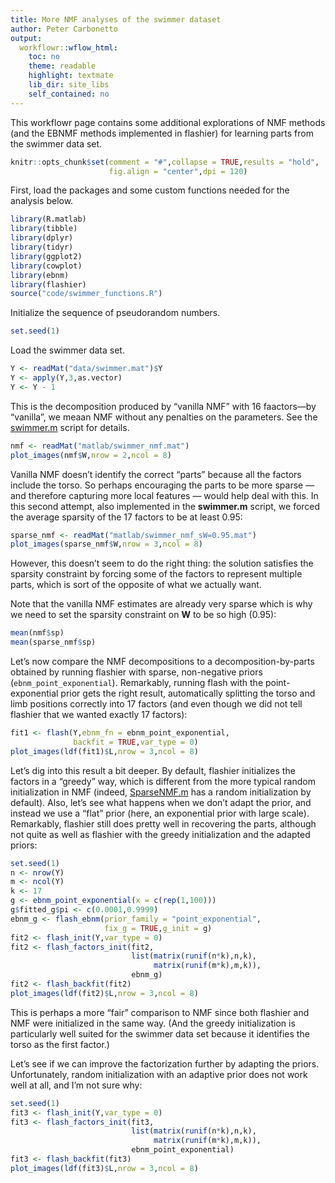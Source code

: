 ```yaml
---
title: More NMF analyses of the swimmer dataset
author: Peter Carbonetto
output:
  workflowr::wflow_html:
    toc: no
    theme: readable
    highlight: textmate
    lib_dir: site_libs
    self_contained: no
---
```


This workflowr page contains some additional explorations of NMF
methods (and the EBNMF methods implemented in flashier) for learning
parts from the swimmer data set.

```r
knitr::opts_chunk$set(comment = "#",collapse = TRUE,results = "hold",
                      fig.align = "center",dpi = 120)
```

First, load the packages and some custom functions needed for the
analysis below.

```r
library(R.matlab)
library(tibble)
library(dplyr)
library(tidyr)
library(ggplot2)
library(cowplot)
library(ebnm)
library(flashier)
source("code/swimmer_functions.R")
```

Initialize the sequence of pseudorandom numbers.

```r
set.seed(1)
```

Load the swimmer data set.

```r
Y <- readMat("data/swimmer.mat")$Y
Y <- apply(Y,3,as.vector)
Y <- Y - 1
```

This is the decomposition produced by "vanilla NMF" with 16
faactors—by "vanilla", we meaan NMF without any penalties on the
parameters. See the
[swimmer.m](https://github.com/willwerscheid/ebnmf-paper/blob/master/matlab/swimmer.m)
script for details.

```r
nmf <- readMat("matlab/swimmer_nmf.mat")
plot_images(nmf$W,nrow = 2,ncol = 8)
```

Vanilla NMF doesn't identify the correct "parts" because all the
factors include the torso. So perhaps encouraging the parts to be more
sparse --- and therefore capturing more local features --- would help
deal with this. In this second attempt, also implemented in the
**swimmer.m** script, we forced the average sparsity of the 17 factors
to be at least 0.95:

```r
sparse_nmf <- readMat("matlab/swimmer_nmf_sW=0.95.mat")
plot_images(sparse_nmf$W,nrow = 3,ncol = 8)
```

However, this doesn't seem to do the right thing: the solution
satisfies the sparsity constraint by forcing some of the factors to
represent multiple parts, which is sort of the opposite of what we
actually want.

Note that the vanilla NMF estimates are already very sparse which is
why we need to set the sparsity constraint on $\mathbf{W}$ to be so high
(0.95):

```r
mean(nmf$sp)
mean(sparse_nmf$sp)
```

Let's now compare the NMF decompositions to a decomposition-by-parts
obtained by running flashier with sparse, non-negative priors
(`ebnm_point_exponential`). Remarkably, running flash with the
point-exponential prior gets the right result, automatically splitting
the torso and limb positions correctly into 17 factors (and even
though we did not tell flashier that we wanted exactly 17 factors):

```r
fit1 <- flash(Y,ebnm_fn = ebnm_point_exponential,
              backfit = TRUE,var_type = 0)
plot_images(ldf(fit1)$L,nrow = 3,ncol = 8)
```

Let's dig into this result a bit deeper. By default, flashier
initializes the factors in a "greedy" way, which is different from the
more typical random initialization in NMF (indeed,
[SparseNMF.m](https://github.com/willwerscheid/ebnmf-paper/blob/master/matlab/sparseNMF.m)
has a random initialization by default). Also, let's see what happens when we don't adapt the prior, and instead we use a "flat" prior (here, an exponential prior with large scale). Remarkably, flashier still does pretty well in recovering the parts, although not quite as well as flashier with the greedy initialization and the adapted priors:

```r
set.seed(1)
n <- nrow(Y)
m <- ncol(Y)
k <- 17
g <- ebnm_point_exponential(x = c(rep(1,100)))
g$fitted_g$pi <- c(0.0001,0.9999)
ebnm_g <- flash_ebnm(prior_family = "point_exponential",
                     fix_g = TRUE,g_init = g)
fit2 <- flash_init(Y,var_type = 0)
fit2 <- flash_factors_init(fit2,
                           list(matrix(runif(n*k),n,k),
                                matrix(runif(m*k),m,k)),
                           ebnm_g)
fit2 <- flash_backfit(fit2)
plot_images(ldf(fit2)$L,nrow = 3,ncol = 8)
```

This is perhaps a more "fair" comparison to NMF since both flashier
and NMF were initialized in the same way. (And the greedy
initialization is particularly well suited for the swimmer data set
because it identifies the torso as the first factor.)

Let's see if we can improve the factorization further by adapting the
priors. Unfortunately, random initialization with an adaptive prior
does not work well at all, and I'm not sure why:

```r
set.seed(1)
fit3 <- flash_init(Y,var_type = 0)
fit3 <- flash_factors_init(fit3,
                           list(matrix(runif(n*k),n,k),
                                matrix(runif(m*k),m,k)),
                           ebnm_point_exponential)
fit3 <- flash_backfit(fit3)
plot_images(ldf(fit3)$L,nrow = 3,ncol = 8)
```
